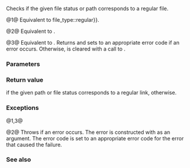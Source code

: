 {{cpp/experimental/fs/title|is_regular_file}}
{{cpp/experimental/fs/navbar}}
{{dcl begin}}
{{dcl header|experimental/filesystem}}
{{dcl|num=1|since=fs_ts|1=
bool is_regular_file( file_status s );
}}
{{dcl|num=2|since=fs_ts|1=
bool is_regular_file( const path&amp; p );
}}
{{dcl|num=3|since=fs_ts|1=
bool is_regular_file( const path&amp; p, error_code&amp; ec );
}}
{{dcl end}}

Checks if the given file status or path corresponds to a regular file.

@1@ Equivalent to {{c|s.type() {{==}} file_type::regular}}.

@2@ Equivalent to {{c|is_regular_file(status(p))}}.

@3@ Equivalent to {{c|is_regular_file(status(p, ec))}}. Returns {{c|false}} and sets {{c|ec}} to an appropriate error code if an error occurs. Otherwise, {{c|ec}} is cleared with a call to {{c|ec.clear()}}.

{{todo|the specification says that (2) throws filesystem_error if status(p) would throw filesystem_error. This is different from the rest of is_**_file functions. Is that correct and if yes, what's the rationale?}}

===Parameters===
{{par begin}}
{{par|s|file status to check}}
{{par|p|path to examine}}
{{par|ec|error code to store the error status to}}
{{par end}}

===Return value===
{{c|true}} if the given path or file status corresponds to a regular link, {{c|false}} otherwise.

===Exceptions===
@1,3@ {{unreviewed noexcept}}

@2@ Throws {{c|filesystem_error}} if an error occurs. The error is constructed with {{c|p}} as an argument. The error code is set to an appropriate error code for the error that caused the failure.

===See also===
{{todo}}